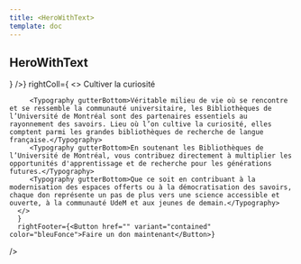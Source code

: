 ```yaml
---
title: <HeroWithText>
template: doc
---
```



<Section>

# HeroWithText

</Section>

<Section bg="bleu600">
  <HeroWithText 
    leftColl={<IconInSquare color='vertPale' icon={<FlowerTulip color="vertFonce" />} />}
    rightColl={
      <>
        <Typography component="h2" variant="h2">Cultiver la curiosité</Typography>
        
         <Typography gutterBottom>Véritable milieu de vie où se rencontre et se ressemble la communauté universitaire, les Bibliothèques de l’Université de Montréal sont des partenaires essentiels au rayonnement des savoirs. Lieu où l’on cultive la curiosité, elles comptent parmi les grandes bibliothèques de recherche de langue française.</Typography>
         <Typography gutterBottom>En soutenant les Bibliothèques de l’Université de Montréal, vous contribuez directement à multiplier les opportunités d'apprentissage et de recherche pour les générations futures.</Typography>
         <Typography gutterBottom>Que ce soit en contribuant à la modernisation des espaces offerts ou à la démocratisation des savoirs, chaque don représente un pas de plus vers une science accessible et ouverte, à la communauté UdeM et aux jeunes de demain.</Typography>
      </>
      }
      rightFooter={<Button href="" variant="contained" color="bleuFonce">Faire un don maintenant</Button>}
  />

</Section>